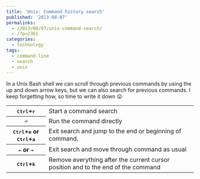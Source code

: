 ---
title: 'Unix: Command history search'
published: '2013-08-07'
permalinks:
  - /2013/08/07/unix-command-search/
  - /?p=2361
categories:
  - technology
tags:
  - command-line
  - search
  - unix
---

In a Unix Bash shell we can scroll through previous commands by using the up and down arrow keys, but we can also search for previous commands. I keep forgetting how, so time to write it down 😛

<table>
  <tr>
    <th scope="row">
      <kbd>Ctrl</kbd>+<kbd>r</kbd>
    </th>
    <td>Start a command search</td>
  </tr>
  <tr>
    <th scope="row">
      <kbd>⏎</kbd>
    </th>
    <td>Run the command directly</td>
  </tr>
  <tr>
    <th scope="row">
      <kbd>Ctrl</kbd>+<kbd>e</kbd> or <kbd>Ctrl</kbd>+<kbd>a</kbd>
    </th>
    <td>Exit search and jump to the end or beginning of command.</td>
  </tr>
  <tr>
    <th scope="row">
      <kbd>←</kbd> or <kbd>→</kbd>
    </th>
    <td>Exit search and move through command as usual</td>
  </tr>
  <tr>
    <th scope="row">
      <kbd>Ctrl</kbd>+<kbd>k</kbd>
    </th>
    <td>
      Remove everything after the current cursor position and to the end of the
      command
    </td>
  </tr>
</table>
